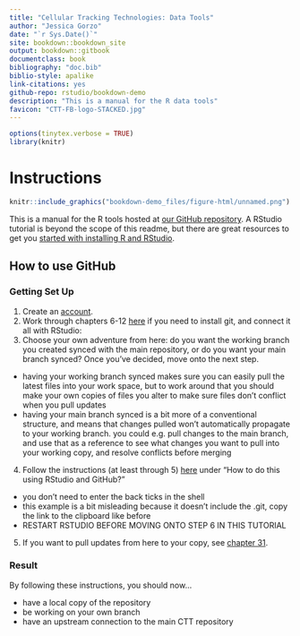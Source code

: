 ```yaml
--- 
title: "Cellular Tracking Technologies: Data Tools"
author: "Jessica Gorzo"
date: "`r Sys.Date()`"
site: bookdown::bookdown_site
output: bookdown::gitbook
documentclass: book
bibliography: "doc.bib"
biblio-style: apalike
link-citations: yes
github-repo: rstudio/bookdown-demo
description: "This is a manual for the R data tools"
favicon: "CTT-FB-logo-STACKED.jpg"
---
```

```r
options(tinytex.verbose = TRUE)
library(knitr)
```
# Instructions {-}

```r
knitr::include_graphics("bookdown-demo_files/figure-html/unnamed.png")
```

This is a manual for the R tools hosted at [our GitHub repository](https://github.com/cellular-tracking-technologies/data_tools). A RStudio tutorial is beyond the scope of this readme, but there are great resources to get you [started with installing R and RStudio](https://www.earthdatascience.org/courses/earth-analytics/document-your-science/setup-r-rstudio/).

## How to use GitHub {-}  

### Getting Set Up {-}  

1. Create an [account](https://github.com).
2. Work through chapters 6-12 [here](https://happygitwithr.com/install-git.html) if you need to install git, and connect it all with RStudio: 
3. Choose your own adventure from here: do you want the working branch you created synced with the main repository, or do you want your main branch synced? Once you've decided, move onto the next step.
  + having your working branch synced makes sure you can easily pull the latest files into your work space, but to work around that you should make your own copies of files you alter to make sure files don't conflict when you pull updates   
  + having your main branch synced is a bit more of a conventional structure, and means that changes pulled won't automatically propagate to your working branch. you could e.g. pull changes to the main branch, and use that as a reference to see what changes you want to pull into your working copy, and resolve conflicts before merging  
4. Follow the instructions (at least through 5) [here](https://r-bio.github.io/intro-git-rstudio/) under "How to do this using RStudio and GitHub?"  
  + you don't need to enter the back ticks in the shell  
  + this example is a bit misleading because it doesn't include the .git, copy the link to the clipboard like before  
  + RESTART RSTUDIO BEFORE MOVING ONTO STEP 6 IN THIS TUTORIAL  
5. If you want to pull updates from here to your copy, see [chapter 31](https://happygitwithr.com/upstream-changes.html#pull-changes-from-upstream).  

### Result {-}  

By following these instructions, you should now...  

* have a local copy of the repository  
* be working on your own branch  
* have an upstream connection to the main CTT repository  
